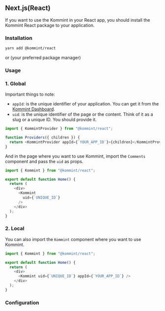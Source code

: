 ## Next.js(React)

If you want to use the Kommint in your React app, you should install the Kommint React package to your application.

### Installation

```bash filename="Terminal"
yarn add @kommint/react
```

or (your preferred package manager)

### Usage

### 1. Global

Important things to note:

- `appId`: is the unique identifier of your application. You can get it from the [Kommint Dashboard](https://kommint.com).
- `uid`: is the unique identifier of the page or the content. Think of it as a slug or a unique ID. You should provide it.

```ts filename="app/layout.tsx"
import { KommintProvider } from "@kommint/react";

function Providers({ children }) {
  return <KommintProvider appId={`YOUR_APP_ID`}>{children}</KommintProvider>;
}
```

And in the page where you want to use Kommint, import the `Comments` component and pass the `uid` as props.

```ts filename="app/page.tsx"
import { Kommint } from "@kommint/react";

export default function Home() {
  return (
    <div>
      <Kommint
        uid={`UNIQUE_ID`}
      />
    </div>
  );
}
```

### 2. Local

You can also import the `Kommint` component where you want to use Kommint.

```js
import { Kommint } from "@kommint/react";

export default function Home() {
  return (
    <div>
      <Kommint uid={`UNIQUE_ID`} appId={`YOUR_APP_ID`} />
    </div>
  );
}
```

### Configuration
